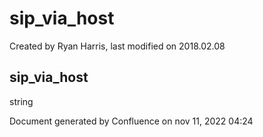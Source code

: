 
# sip_via_host 

 Created by  Ryan Harris, last modified on 2018.02.08

## sip_via_host

string

Document generated by Confluence on nov 11, 2022 04:24
